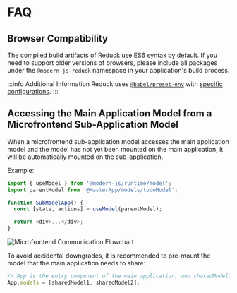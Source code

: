 # FAQ

## Browser Compatibility

The compiled build artifacts of Reduck use ES6 syntax by default. If you need to support older versions of browsers, please include all packages under the `@modern-js-reduck` namespace in your application's build process.

:::info Additional Information
Reduck uses [`@babel/preset-env`](https://babeljs.io/docs/en/babel-preset-env) with [specific configurations](https://github.com/web-infra-dev/reduck/blob/main/common/config.js#L10~L17).
:::

## Accessing the Main Application Model from a Microfrontend Sub-Application Model

When a microfrontend sub-application model accesses the main application model and the model has not yet been mounted on the main application, it will be automatically mounted on the sub-application.

Example:

```ts
import { useModel } from '@modern-js/runtime/model';
import parentModel from '@MasterApp/models/todoModel';

function SubModelApp() {
  const [state, actions] = useModel(parentModel);

  return <div>...</div>;
}
```

![Microfrontend Communication Flowchart](https://lf3-static.bytednsdoc.com/obj/eden-cn/aphqeh7uhohpquloj/modern-js/docs/mf-communicate.svg)

To avoid accidental downgrades, it is recommended to pre-mount the model that the main application needs to share:

```ts
// App is the entry component of the main application, and sharedModel1 and sharedModel2 are the models that need to be shared.
App.models = [sharedModel1, sharedModel2];
```
